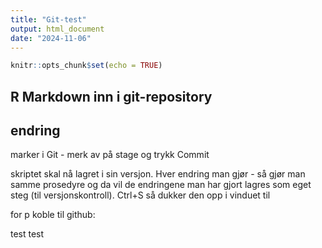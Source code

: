 ```yaml
---
title: "Git-test"
output: html_document
date: "2024-11-06"
---
```


```r
knitr::opts_chunk$set(echo = TRUE)
```

## R Markdown inn i git-repository

## endring 

marker i Git - merk av på stage og trykk Commit

skriptet skal nå lagret i sin versjon. Hver endring man gjør - så gjør man samme prosedyre og da vil de endringene man har gjort lagres som eget steg (til versjonskontroll). Ctrl+S så dukker den opp i vinduet til 

for p koble til github: 

test test


```r

```





